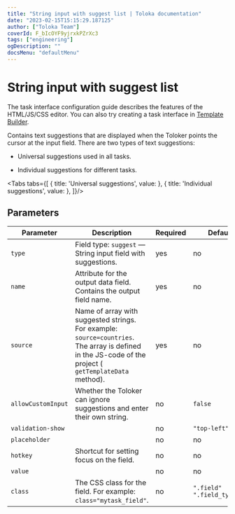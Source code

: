```yaml
---
title: "String input with suggest list | Toloka documentation"
date: "2023-02-15T15:15:29.187125"
author: ["Toloka Team"]
coverId: F_bIcOYF9yjrxkPZrXc3
tags: ["engineering"]
ogDescription: ""
docsMenu: "defaultMenu"
---
```



# String input with suggest list

<Note mode="note" title="Note">

The task interface configuration guide describes the features of the HTML/JS/CSS editor. You can also try creating a task interface in [Template Builder](/docs/template-builder/).

</Note>

Contains text suggestions that are displayed when the Toloker points the cursor at the input field. There are two types of text suggestions:

- Universal suggestions used in all tasks.

- Individual suggestions for different tasks.

<Tabs tabs={[
  { title: 'Universal suggestions', value: <SuggestList1/> },
  { title: 'Individual suggestions', value: <SuggestList2/> },
]}/>

## Parameters

**Parameter**|**Description**|**Required**|**Default value**
----- | ----- | ----- | -----
`type`| Field type: `suggest` — String input field with suggestions. | yes | no
`name`| Attribute for the output data field. Contains the output field name. | yes | no
`source`| Name of array with suggested strings. For example: `source=countries`. The array is defined in the JS-code of the project ( `getTemplateData` method). | yes | no
`allowCustomInput`| Whether the Toloker can ignore suggestions and enter their own string. | no | `false`
`validation-show`| <SuggestTable1/>| no | `"top-left"`
`placeholder`| <SuggestTable2/>| no | no
`hotkey`| Shortcut for setting focus on the field. | no | no
`value`| <SuggestTable3/>| no | no
`class`| The CSS class for the field. For example: `class="mytask_field"`. | no | `".field" ".field_type_suggest"`

<ContactGuideSupport/>
